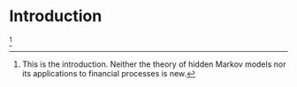 # Introduction

^[This is the introduction. Neither the theory of hidden Markov models nor its applications to financial processes is new.]
